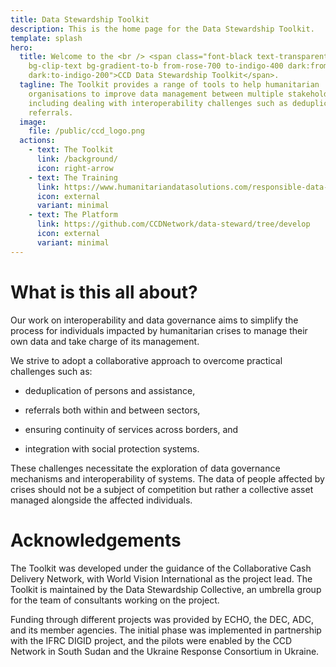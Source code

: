 ```yaml
---
title: Data Stewardship Toolkit
description: This is the home page for the Data Stewardship Toolkit.
template: splash
hero:
  title: Welcome to the <br /> <span class="font-black text-transparent
    bg-clip-text bg-gradient-to-b from-rose-700 to-indigo-400 dark:from-rose-500
    dark:to-indigo-200">CCD Data Stewardship Toolkit</span>.
  tagline: The Toolkit provides a range of tools to help humanitarian
    organisations to improve data management between multiple stakeholders,
    including dealing with interoperability challenges such as deduplication and
    referrals.
  image:
    file: /public/ccd_logo.png
  actions:
    - text: The Toolkit
      link: /background/
      icon: right-arrow
    - text: The Training
      link: https://www.humanitariandatasolutions.com/responsible-data-management
      icon: external
      variant: minimal
    - text: The Platform
      link: https://github.com/CCDNetwork/data-steward/tree/develop
      icon: external
      variant: minimal
---
```


# What is this all about?

Our work on interoperability and data governance aims to simplify the process for individuals impacted by humanitarian crises to manage their own data and take charge of its management.

We strive to adopt a collaborative approach to overcome practical challenges such as:

- deduplication of persons and assistance,

- referrals both within and between sectors,

- ensuring continuity of services across borders, and

- integration with social protection systems.

​These challenges necessitate the exploration of data governance mechanisms and interoperability of systems. The data of people affected by crises should not be a subject of competition but rather a collective asset managed alongside the affected individuals.

# Acknowledgements

The Toolkit was developed under the guidance of the Collaborative Cash Delivery Network, with World Vision International as the project lead. The Toolkit is maintained by the Data Stewardship Collective, an umbrella group for the team of consultants working on the project.

Funding through different projects was provided by ECHO, the DEC, ADC, and its member agencies. The initial phase was implemented in partnership with the IFRC DIGID project, and the pilots were enabled by the CCD Network in South Sudan and the Ukraine Response Consortium in Ukraine.
